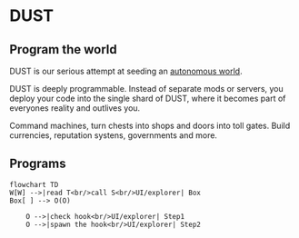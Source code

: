 # DUST

## Program the world

DUST is our serious attempt at seeding an [autonomous world](https://0xparc.org/blog/autonomous-worlds).

DUST is deeply programmable.
Instead of separate mods or servers, you deploy your code into the single shard of DUST, where it becomes part of everyones reality and outlives you.

Command machines, turn chests into shops and doors into toll gates. Build currencies, reputation systens, governments and more.

## Programs

```
flowchart TD
W[W] -->|read T<br/>call S<br/>UI/explorer| Box
Box[ ] --> O(O)

    O -->|check hook<br/>UI/explorer| Step1
    O -->|spawn the hook<br/>UI/explorer| Step2
```
